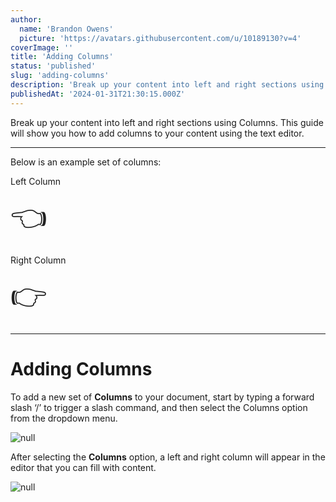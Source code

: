 ```yaml
---
author:
  name: 'Brandon Owens'
  picture: 'https://avatars.githubusercontent.com/u/10189130?v=4'
coverImage: ''
title: 'Adding Columns'
status: 'published'
slug: 'adding-columns'
description: 'Break up your content into left and right sections using Columns. This guide will show you how to add columns to your content using the text editor.'
publishedAt: '2024-01-31T21:30:15.000Z'
---
```


Break up your content into left and right sections using Columns. This guide will show you how to add columns to your content using the text editor.

<div data-type="horizontalRule"><hr></div>

Below is an example set of columns:

<div data-type="columns" class="layout-two-column"><div data-position="left" data-type="column"><p>Left Column</p><p></p><p><span style="font-size: 48px; font-family: ui-sans-serif, system-ui, -apple-system, BlinkMacSystemFont, Segoe UI, Roboto, Helvetica Neue, Arial, Noto Sans, sans-serif, Apple Color Emoji, Segoe UI Emoji, Segoe UI Symbol, Noto Color Emoji; color: rgba(0, 0, 0, 0.87)">👈</span></p></div><div data-position="right" data-type="column"><p>Right Column</p><p></p><p><span style="font-size: 48px; font-family: ui-sans-serif, system-ui, -apple-system, BlinkMacSystemFont, Segoe UI, Roboto, Helvetica Neue, Arial, Noto Sans, sans-serif, Apple Color Emoji, Segoe UI Emoji, Segoe UI Symbol, Noto Color Emoji; color: rgba(0, 0, 0, 0.87)">👉</span></p></div></div>

<div data-type="horizontalRule"><hr></div>

# Adding Columns

To add a new set of **Columns** to your document, start by typing a forward slash ‘/’ to trigger a slash command, and then select the Columns option from the dropdown menu.



<div class="my-8 shadow-xl"><img class="rounded-xl" src="/api/images/screenshot-2024-01-31-165807-cwOD.png" alt="null"></div>



After selecting the **Columns** option, a left and right column will appear in the editor that you can fill with content.

![null](/api/images/screenshot-2024-01-31-222825-Y2Mz.png)

